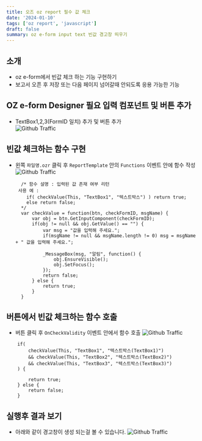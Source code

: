 ```yaml
---
title: 오즈 oz report 필수 값 체크
date: '2024-01-10'
tags: ['oz report', 'javascript']
draft: false
summary: oz e-form input text 빈값 경고창 띄우기
---
```


## 소개

- oz e-form에서 빈값 체크 하는 기능 구현하기
- 보고서 오픈 후 저장 또는 다음 페이지 넘어갈때 안되도록 응용 가능한 기능

## OZ e-form Designer 필요 입력 컴포넌트 및 버튼 추가

- TextBox1,2,3(FormID 일치) 추가 및 버튼 추가  
  ![Github Traffic](/blog/static/images/blogImg/oz17.png)

## 빈값 체크하는 함수 구현

- 왼쪽 `파일명.ozr` 클릭 후 `ReportTemplate` 안의 `Functions` 이벤트 안에 함수 작성
  ![Github Traffic](/blog/static/images/blogImg/oz18.png)

  ```
    /* 함수 설명 : 입력된 값 존재 여부 리턴
   사용 예 :
      if( checkValue(This, "TextBox1", "텍스트박스")	) return true;
      else return false;
    */
    var checkValue = function(btn, checkFormID, msgName) {
        var obj = btn.GetInputComponent(checkFormID);
        if(obj != null && obj.GetValue() == "") {
            var msg = "값을 입력해 주세요.";
            if(msgName != null && msgName.length != 0) msg = msgName + " 값을 입력해 주세요.";

            _MessageBox(msg, "알림", function() {
                obj.EnsureVisible();
                obj.SetFocus();
            });
            return false;
        } else {
            return true;
        }
    }
  ```

## 버튼에서 빈값 체크하는 함수 호출

- 버튼 클릭 후 `OnCheckValidity` 이벤트 안에서 함수 호출
  ![Github Traffic](/blog/static/images/blogImg/oz19.png)

```
    if(
        checkValue(This, "TextBox1", "텍스트박스(TextBox1)")
        && checkValue(This, "TextBox2", "텍스트박스(TextBox2)")
        && checkValue(This, "TextBox3", "텍스트박스(TextBox3)")
    ) {

        return true;
    } else {
        return false;
    }
```

## 실행후 결과 보기

- 아래와 같이 경고창이 생성 되는걸 볼 수 있습니다.
  ![Github Traffic](/blog/static/images/blogImg/oz20.png)
